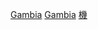 {{Commonscat|Airports in Gambia}}

[[Category:各國機場|Gambia]]
[[Category:非洲各國機場|Gambia]]
[[Category:甘比亞交通|機]]